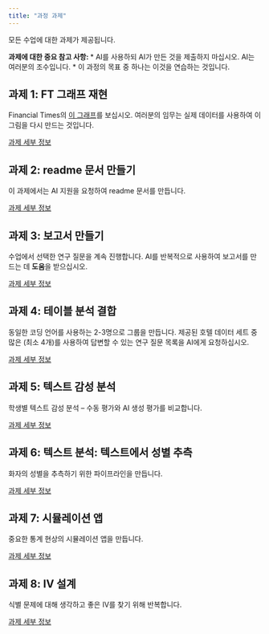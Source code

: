 ```yaml
---
title: "과정 과제"
---
```


모든 수업에 대한 과제가 제공됩니다.

**과제에 대한 중요 참고 사항: **
* AI를 사용하되 AI가 만든 것을 제출하지 마십시오. AI는 여러분의 조수입니다.
* 이 과정의 목표 중 하나는 이것을 연습하는 것입니다.

## 과제 1: FT 그래프 재현

Financial Times의 [이 그래프](week01/assets/ft-liberation-day-usd-yield-2025-04-11.jpg)를 보십시오. 여러분의 임무는 실제 데이터를 사용하여 이 그림을 다시 만드는 것입니다.

[과제 세부 정보](assignments/assignment_01.qmd)

## 과제 2: readme 문서 만들기

이 과제에서는 AI 지원을 요청하여 readme 문서를 만듭니다.

[과제 세부 정보](assignments/assignment_02.qmd)

## 과제 3: 보고서 만들기

수업에서 선택한 연구 질문을 계속 진행합니다. AI를 반복적으로 사용하여 보고서를 만드는 데 **도움**을 받으십시오.

[과제 세부 정보](assignments/assignment_03.qmd)

## 과제 4: 테이블 분석 결합

동일한 코딩 언어를 사용하는 2-3명으로 그룹을 만듭니다. 제공된 호텔 데이터 세트 중 많은 (최소 4개)를 사용하여 답변할 수 있는 연구 질문 목록을 AI에게 요청하십시오.

[과제 세부 정보](assignments/assignment_04.qmd)

## 과제 5: 텍스트 감성 분석

학생별 텍스트 감성 분석 -- 수동 평가와 AI 생성 평가를 비교합니다.

[과제 세부 정보](assignments/assignment_05.qmd)

## 과제 6: 텍스트 분석: 텍스트에서 성별 추측

화자의 성별을 추측하기 위한 파이프라인을 만듭니다.

[과제 세부 정보](assignments/assignment_06.qmd)

## 과제 7: 시뮬레이션 앱

중요한 통계 현상의 시뮬레이션 앱을 만듭니다.

[과제 세부 정보](assignments/assignment_07.qmd)

## 과제 8: IV 설계

식별 문제에 대해 생각하고 좋은 IV를 찾기 위해 반복합니다.

[과제 세부 정보](assignments/assignment_08.qmd)
